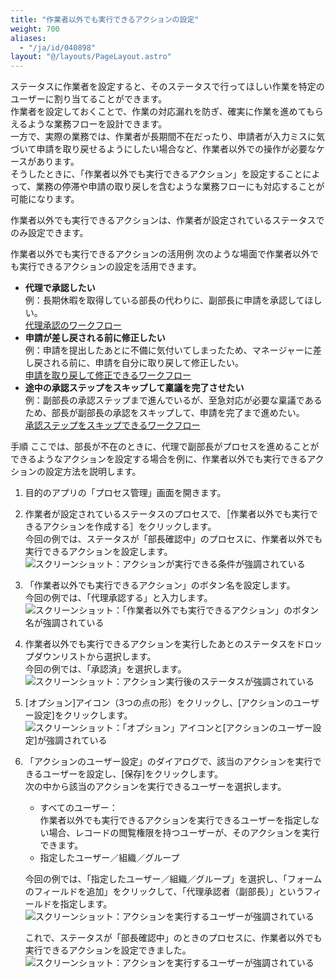 ```yaml
---
title: "作業者以外でも実行できるアクションの設定"
weight: 700
aliases:
  - "/ja/id/040898"
layout: "@/layouts/PageLayout.astro"
---
```




ステータスに作業者を設定すると、そのステータスで行ってほしい作業を特定のユーザーに割り当てることができます。  
作業者を設定しておくことで、作業の対応漏れを防ぎ、確実に作業を進めてもらえるような業務フローを設計できます。  
一方で、実際の業務では、作業者が長期間不在だったり、申請者が入力ミスに気づいて申請を取り戻せるようにしたい場合など、作業者以外での操作が必要なケースがあります。  
そうしたときに、「作業者以外でも実行できるアクション」を設定することによって、業務の停滞や申請の取り戻しを含むような業務フローにも対応することが可能になります。

<Note>


作業者以外でも実行できるアクションは、作業者が設定されているステータスでのみ設定できます。


</Note>

<Heading id="process_set_non_assignee_actions_10">作業者以外でも実行できるアクションの活用例</Heading>
次のような場面で作業者以外でも実行できるアクションの設定を活用できます。

* **代理で承認したい**  
  例：長期休暇を取得している部長の代わりに、副部長に申請を承認してほしい。  
  [代理承認のワークフロー](/k/ja/id/040574.html#process_sample_flow_40)
* **申請が差し戻される前に修正したい**  
  例：申請を提出したあとに不備に気付いてしまったため、マネージャーに差し戻される前に、申請を自分に取り戻して修正したい。  
  [申請を取り戻して修正できるワークフロー](/k/ja/id/040574.html#process_sample_flow_50)
* **途中の承認ステップをスキップして稟議を完了させたい**  
  例：副部長の承認ステップまで進んでいるが、至急対応が必要な稟議であるため、部長が副部長の承認をスキップして、申請を完了まで進めたい。  
  [承認ステップをスキップできるワークフロー](/k/ja/id/040574.html#process_sample_flow_60)

<Heading id="process_set_non_assignee_actions_20">手順</Heading>
ここでは、部長が不在のときに、代理で副部長がプロセスを進めることができるようなアクションを設定する場合を例に、作業者以外でも実行できるアクションの設定方法を説明します。

1. 目的のアプリの「プロセス管理」画面を開きます。

1. 作業者が設定されているステータスのプロセスで、［作業者以外でも実行できるアクションを作成する］をクリックします。  
   今回の例では、ステータスが「部長確認中」のプロセスに、作業者以外でも実行できるアクションを設定します。  
   <Img src="/k/kintone/img-ja/set_non_assignee_actions_01.png" alt="スクリーンショット：アクションが実行できる条件が強調されている" />

1. 「作業者以外でも実行できるアクション」のボタン名を設定します。  
   今回の例では、「代理承認する」と入力します。  
   <Img src="/k/kintone/img-ja/set_non_assignee_actions_02.png" alt="スクリーンショット：「作業者以外でも実行できるアクション」のボタン名が強調されている" />

1. 作業者以外でも実行できるアクションを実行したあとのステータスをドロップダウンリストから選択します。  
   今回の例では、「承認済」を選択します。  
   <Img src="/k/kintone/img-ja/set_non_assignee_actions_03.png" alt="スクリーンショット：アクション実行後のステータスが強調されている" />

1. [オプション]アイコン（3つの点の形）をクリックし、[アクションのユーザー設定]をクリックします。  
   <Img src="/k/kintone/img-ja/set_non_assignee_actions_04.png" alt="スクリーンショット：「オプション」アイコンと[アクションのユーザー設定]が強調されている" />

1. 「アクションのユーザー設定」のダイアログで、該当のアクションを実行できるユーザーを設定し、[保存]をクリックします。  
   次の中から該当のアクションを実行できるユーザーを選択します。
   * すべてのユーザー：  
     作業者以外でも実行できるアクションを実行できるユーザーを指定しない場合、レコードの閲覧権限を持つユーザーが、そのアクションを実行できます。
   * 指定したユーザー／組織／グループ

   今回の例では、「指定したユーザー／組織／グループ」を選択し、「フォームのフィールドを追加」をクリックして、「代理承認者（副部長）」というフィールドを指定します。
   <Img src="/k/kintone/img-ja/set_non_assignee_actions_05.png" alt="スクリーンショット：アクションを実行するユーザーが強調されている" />

   これで、ステータスが「部長確認中」のときのプロセスに、作業者以外でも実行できるアクションを設定できました。  
   <Img src="/k/kintone/img-ja/set_non_assignee_actions_06.png" alt="スクリーンショット：アクションを実行するユーザーが強調されている" />
